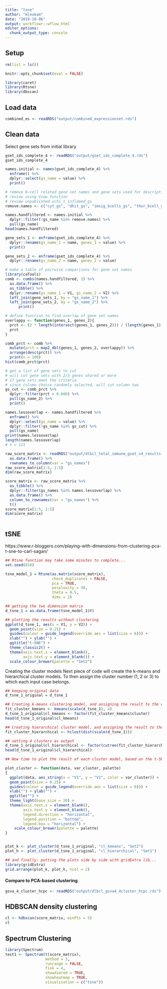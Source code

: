 ```yaml
---
title: "tsne"
author: "mleukam"
date: "2019-10-06"
output: workflowr::wflow_html
editor_options:
  chunk_output_type: console
---
```


## Setup
```r
rm(list = ls())
```

```r
knitr::opts_chunk$set(eval = FALSE)
```

```r
library(caret)  
library(Rtsne)
library(dbscan)
```

## Load data

```r
combined_es <- readRDS("output/combined_expressionset.rds")
```

## Clean data

Select gene sets from initial library
```r
gset_ids_complete_4 <- readRDS("output/gset_ids_complete_4.rds")
gset_ids_complete_4

names.initial <- names(gset_ids_complete_4) %>%
  enframe() %>%
  dplyr::select(gs_name = value) %>%
  print()

# remove B-cell related gene set names and gene sets used for descriptions of clusters only
# review using View function
# review unpublished uchi_t_inflamed_gs
remove.names <- c("cyt_gs", "dhit_gs", "imsig_bcells_gs", "thor_bcell_mg_igj", "thor_bcell_receptors_score", "thor_b_cell_pca_16704732", "thor_bcell_21978456", 	"thor_gp2_immune_bcell_score", "uchi_t_inflamed_gs")

names.handfiltered <- names.initial %>%
  dplyr::filter(!gs_name %in% remove.names) %>%
  pull(gs_name)
head(names.handfiltered)

gene_sets_1 <- enframe(gset_ids_complete_4) %>%
  dplyr::rename(gs_name_1 = name, genes_1 = value) %>%
  print()

gene_sets_2 <- enframe(gset_ids_complete_4) %>%
  dplyr::rename(gs_name_2 = name, genes_2 = value)

# make a table of pairwise comparisons for gene set names
library(caTools)
comb <- combs(names.handfiltered, 2) %>%
  as.data.frame() %>%
  as_tibble() %>%
  dplyr::rename(gs_name_1 = V1, gs_name_2 = V2) %>%
  left_join(gene_sets_1, by = "gs_name_1") %>%
  left_join(gene_sets_2, by = "gs_name_2") %>%
      print()

# define function to find overlap of gene set names
overlappy <- function(genes_1, genes_2){
  prct <- (2 * length(intersect(genes_1, genes_2))) / (length(genes_1) + length(genes_2))
  prct
}

comb_prct <- comb %>% 
  mutate(prct = map2_dbl(genes_1, genes_2, overlappy)) %>%
  arrange(desc(prct)) %>%
  print(n = 100)
hist(comb_prct$prct)

# get a list of gene sets to cut
# will cut gene sets with 2/3 genes shared or more
# 17 gene sets meet the criteria
# since column choice randomly selected, will cut column two
gs_cut <- comb_prct %>%
  dplyr::filter(prct > 0.666) %>%
  pull(gs_name_2) %>%
  print()

names.lessoverlap <- names.handfiltered %>%
  enframe() %>%
  dplyr::select(gs_name = value) %>%
  dplyr::filter(!gs_name %in% gs_cut) %>%
  pull(gs_name)
print(names.lessoverlap)
length(names.lessoverlap)
# n = 121

raw_score_matrix <- readRDS("output/dlbcl_total_immune_gset_v4_results.rds") %>%
  as.data.frame() %>%
  rownames_to_column(var = "gs_names")
raw_score_matrix[1:5, 1:5]
dim(raw_score_matrix)

score_matrix <- raw_score_matrix %>%
  as_tibble() %>%
  dplyr::filter(gs_names %in% names.lessoverlap) %>%
  as.data.frame() %>%
  column_to_rownames(var = "gs_names") %>%
  t()
score_matrix[1:5, 1:5]
dim(score_matrix)
  
```

## tSNE

https://www.r-bloggers.com/playing-with-dimensions-from-clustering-pca-t-sne-to-carl-sagan/

```r
## Rtsne function may take some minutes to complete...
set.seed(818)  

tsne_model_1 = Rtsne(as.matrix(score_matrix), 
                     check_duplicates = FALSE, 
                     pca = TRUE, 
                     perplexity = 30, 
                     theta = 0.5, 
                     dims = 2)

## getting the two dimension matrix
d_tsne_1 = as.data.frame(tsne_model_1$Y)  

## plotting the results without clustering
ggplot(d_tsne_1, aes(x = V1, y = V2)) +  
  geom_point(size = 0.25) +
  guides(colour = guide_legend(override.aes = list(size = 6))) +
  xlab("") + ylab("") +
  ggtitle("t-SNE") +
  theme_classic2() +
  theme(axis.text.x = element_blank(),
        axis.text.y = element_blank()) +
  scale_colour_brewer(palette = "Set2")
```

Creating the cluster models
Next piece of code will create the k-means and hierarchical cluster models. To then assign the cluster number (1, 2 or 3) to which each input case belongs.

```r
## keeping original data
d_tsne_1_original = d_tsne_1

## Creating k-means clustering model, and assigning the result to the data used to create the tsne
fit_cluster_kmeans <- kmeans(scale(d_tsne_1), 4)  
d_tsne_1_original$cl_kmeans <- factor(fit_cluster_kmeans$cluster)
head(d_tsne_1_original$cl_kmeans)

## Creating hierarchical cluster model, and assigning the result to the data used to create the tsne
fit_cluster_hierarchical <- hclust(dist(scale(d_tsne_1)))

## setting 4 clusters as output
d_tsne_1_original$cl_hierarchical <- factor(cutree(fit_cluster_hierarchical, k = 4)) 
head(d_tsne_1_original$cl_hierarchical)

## Now time to plot the result of each cluster model, based on the t-SNE map.

plot_cluster <- function(data, var_cluster, palette)  
{
  ggplot(data, aes_string(x = "V1", y = "V2", color = var_cluster)) +
  geom_point(size = 0.25) +
  guides(colour = guide_legend(override.aes = list(size = 6))) +
  xlab("") + ylab("") +
  ggtitle("") +
  theme_light(base_size = 20) +
  theme(axis.text.x = element_blank(),
        axis.text.y = element_blank(),
        legend.direction = "horizontal", 
        legend.position = "bottom",
        legend.box = "horizontal") + 
    scale_colour_brewer(palette = palette) 
}


plot_k <- plot_cluster(d_tsne_1_original, "cl_kmeans", "Set2")  
plot_h <- plot_cluster(d_tsne_1_original, "cl_hierarchical", "Set1")

## and finally: putting the plots side by side with gridExtra lib...
library(gridExtra)  
grid.arrange(plot_k, plot_h, ncol = 2) 
```

#### Compare to PCA-based clustering
```r
gsva_4_cluster_hcpc <- readRDS("output/dlbcl_gsva4_4cluster_hcpc.rds")

```

## HDBSCAN density clustering
```r
cl <- hdbscan(score_matrix, minPts = 5)
cl
```

## Spectrum Clustering
```r
library(Spectrum)
test1 <- Spectrum(t(score_matrix), 
                  method = 3, 
                  runrange = FALSE, 
                  fixk = 4, 
                  showdimred = TRUE, 
                  showheatmap = TRUE, 
                  visualisation = c("tsne"))

```
